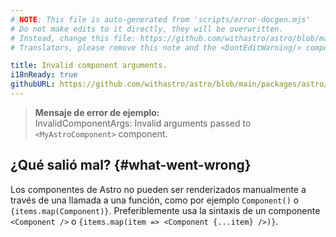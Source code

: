 ```yaml
---
# NOTE: This file is auto-generated from 'scripts/error-docgen.mjs'
# Do not make edits to it directly, they will be overwritten.
# Instead, change this file: https://github.com/withastro/astro/blob/main/packages/astro/src/core/errors/errors-data.ts
# Translators, please remove this note and the <DontEditWarning/> component.

title: Invalid component arguments.
i18nReady: true
githubURL: https://github.com/withastro/astro/blob/main/packages/astro/src/core/errors/errors-data.ts
---
```



> **Mensaje de error de ejemplo:**<br/>
InvalidComponentArgs: Invalid arguments passed to `<MyAstroComponent>` component.
## ¿Qué salió mal? \{#what-went-wrong\}
Los componentes de Astro no pueden ser renderizados manualmente a través de una llamada a una función, como por ejemplo `Component()` o `{items.map(Component)}`. Preferiblemente usa la sintaxis de un componente `<Component />` o `{items.map(item => <Component {...item} />)}`.
